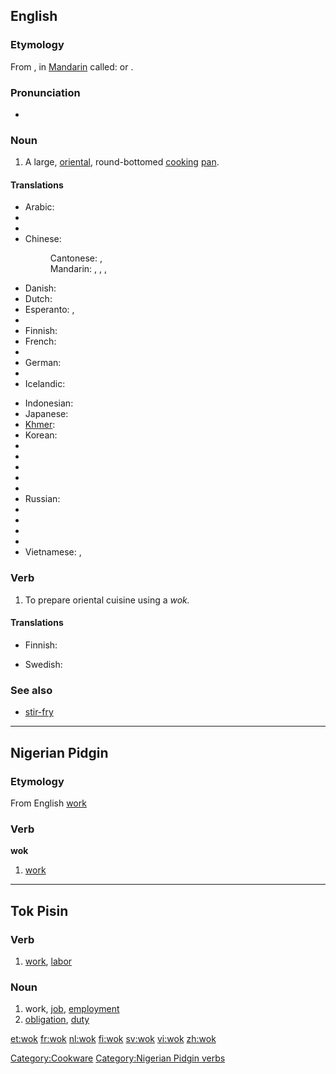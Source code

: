 ==English==

===Etymology===
From {{etyl|yue}} {{term|鑊|镬|tr=wok6|lang=yue}}, in [[Mandarin]] called: {{zh-tsp|鑊|镬|huò}} or {{zh-tsp|鍋|锅|guō}}.

===Pronunciation===
* {{rhymes|ɒk}}

===Noun===
{{en-noun}}

# A large, [[oriental]], round-bottomed [[cook]]ing [[pan]].

====Translations====
{{trans-top|large round pan}}
* Arabic: {{t|ar|ووك|m|tr=wuuk}}
* {{trreq|bg}}
* {{trreq|my}}
* Chinese:
*: Cantonese: {{tø|yue|鑊}}, {{tø|yue|镬|tr=wok6}}
*: Mandarin: {{t-|cmn|鍋|sc=Hani}}, {{t-|cmn|锅|tr=guō|sc=Hani}}, {{t-|cmn|鑊|sc=Hani}}, {{t-|cmn|镬|tr=huò|sc=Hani}}
* Danish: {{t-|da|wok|c}}
* Dutch: {{t+|nl|wok|m}}
* Esperanto: {{t-|eo|uoko|xs=Esperanto}}, {{t-|eo|volbopato|xs=Esperanto}}
* {{trreq|fil}}
* Finnish: {{t-|fi|wokkipannu}}
* French: {{t+|fr|wok|m}}
* {{trreq|gl}}
* German: {{t-|de|Wok|m}}
* {{trreq|he}}
* Icelandic: {{t|is|wok-panna|f}}
{{trans-mid}}
* Indonesian: {{t-|id|wajan|xs=Indonesian}}
* Japanese: {{t|ja|中華鍋|tr=ちゅうかなべ, Chūka-nabe}}
* [[Khmer]]: {{t|km|ខ្ទះ|tr=kteah|sc=Khmr}}
* Korean: {{t|ko|중국 냄비|tr=Jungguk naembi}}
* {{trreq|lo}}
* {{trreq|ms}}
* {{trreq|mn}}
* {{trreq|ne}}
* {{trreq|pt}}
* Russian: {{t|ru|вок|m|tr=vok}}
* {{trreq|es}}
* {{trreq|tl}}
* {{trreq|th}}
* {{trreq|bo}}
* Vietnamese: {{t|vi|cái xanh|xs=Vietnamese}}, {{t+|vi|chảo|xs=Vietnamese}}
{{trans-bottom}}

===Verb===
{{en-verb|woks|woking|woked}}

# To prepare oriental cuisine using a ''wok.''

====Translations====
{{trans-top|to use a wok}}
* Finnish: {{t-|fi|wokata}}
{{trans-mid}}
* Swedish: {{t|sv|woka}}
{{trans-bottom}}

===See also===
* [[stir-fry]]

[[Category:Cookware]]

----

==Nigerian Pidgin==

===Etymology===
From English [[work]]

===Verb===
'''wok'''

# [[work]]

[[Category:Nigerian Pidgin verbs]]

----

==Tok Pisin==

===Verb===
{{infl|tpi|verb}}

# [[work]], [[labor]]

===Noun===
{{infl|tpi|noun}}

# work, [[job]], [[employment]]
# [[obligation]], [[duty]]

[[et:wok]]
[[fr:wok]]
[[nl:wok]]
[[fi:wok]]
[[sv:wok]]
[[vi:wok]]
[[zh:wok]]